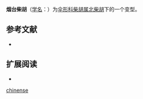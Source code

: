 {{NoteTA|G1=LS}}
{{Infraspeciesbox
| image = 
| image_caption = 
| status = 
| status_system = 
| genus = Bupleurum
| species link = 北柴胡
| species = chinense
| name = 烟台柴胡 
| forma = vanheurckii
| authority = (Müll. Arg.) Shan & Y. Li
| synonyms = 
|}}

'''烟台柴胡'''（[[学名|学名]]：{{lang|la|'''''Bupleurum chinense'' f. ''vanheurckii'''''}}）为[[伞形科|伞形科]][[柴胡属|柴胡属]][[北柴胡|北柴胡]]下的一个变型。

== 参考文献 ==
{{refbegin}}
* {{CPNI| zh=烟台柴胡 | id=014-20353 | binomial=Bupleurum chinense | authority=(Müll. Arg.) Shan & Y. Li | form=vanheurckii | accessdate=2013-01-17}}
{{refend}}

== 扩展阅读 ==
{{refbegin}}
* {{wikispecies-inline|Bupleurum chinense f. vanheurckii|烟台柴胡}}
{{refend}}
{{Taxonbar|from=Q15230986}}

[[Category:柴胡属|chinense]]


{{plant-stub}}